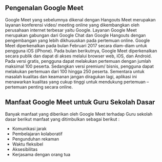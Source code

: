 ## Pengenalan Google Meet


Google Meet yang sebelumnya dikenal dengan Hangouts Meet merupakan layanan 
konferensi video/ meeting online yang dikembangkan oleh perusahaan internet 
terbesar yaitu Google. Layanan Google Meet merupakan gabungan dari 
Google Chat dan Google Hangouts dengan pengembangan yang lebih dikhususkan 
pada pertemuan online. Google Meet diperkenalkan pada bulan Februari 2017 secara 
diam-diam untuk pengguna iOS (iPhone). Pada bulan berikutnya, 
Google Meet diperkenalkan secara publik dan dapat di akses melalui 
browser web, iOS, dan Android. Pada versi gratis, pengguna dapat melakukan 
pertemuan dengan jumlah maksimal 100 peserta. Sedangkan versi premium/ bisnis, 
pengguna dapat melakukan pertemuan dari 100 hingga 250 peserta. Sementara untuk 
masalah kualitas dan keamanan jangan diragukan lagi, aplikasi ini menawarkan 
kualitas yang cukup tinggi untuk mendukung pertemuan – pertemuan penting secara online.


## Manfaat Google Meet untuk Guru Sekolah Dasar

Banyak manfaat yang diberikan oleh Google Meet terhadap Guru sekolah dasar
berikut manfaat yang ditimbulkan sebagai berikut :

- Komunikasi jarak 
- Pembelajaran kolaboratif
- Pengunduhan rekaman
- Waktu fleksibel
- Aksesibilitas
- Kerjasama dengan orang tua

